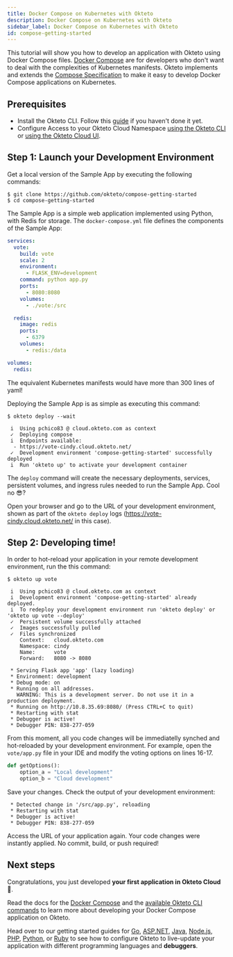 ```yaml
---
title: Docker Compose on Kubernetes with Okteto
description: Docker Compose on Kubernetes with Okteto
sidebar_label: Docker Compose on Kubernetes with Okteto
id: compose-getting-started
---
```



This tutorial will show you how to develop an application with Okteto using Docker Compose files.
[Docker Compose](reference/docker-compose.mdx) are for developers who don't want to deal with the complexities of Kubernetes manifests.
Okteto implements and extends the [Compose Specification](https://github.com/compose-spec/compose-spec) to make it easy to develop Docker Compose applications on Kubernetes.

## Prerequisites

- Install the Okteto CLI. Follow this [guide](cloud/okteto-cli.mdx) if you haven't done it yet.
- Configure Access to your Okteto Cloud Namespace [using the Okteto CLI](cloud/credentials.mdx#download-your-kubernetes-credentials-using-the-okteto-cli) or [using the Okteto Cloud UI](cloud/credentials.mdx#download-your-kubernetes-credentials-from-the-okteto-cloud-ui).

## Step 1: Launch your Development Environment

Get a local version of the Sample App by executing the following commands:

```console
$ git clone https://github.com/okteto/compose-getting-started
$ cd compose-getting-started
```

The Sample App is a simple web application implemented using Python, with Redis for storage.
The `docker-compose.yml` file defines the components of the Sample App:

```yaml
services:
  vote:
    build: vote
    scale: 2
    environment:
      - FLASK_ENV=development
    command: python app.py
    ports:
      - 8080:8080
    volumes:
      - ./vote:/src

  redis:
    image: redis
    ports:
      - 6379
    volumes:
      - redis:/data

volumes:
  redis:
```

The equivalent Kubernetes manifests would have more than 300 lines of yaml!

Deploying the Sample App is as simple as executing this command:

```console
$ okteto deploy --wait
```

```console
 i  Using pchico83 @ cloud.okteto.com as context
 ✓  Deploying compose
 i  Endpoints available:
  - https://vote-cindy.cloud.okteto.net/
 ✓  Development environment 'compose-getting-started' successfully deployed
 i  Run 'okteto up' to activate your development container
```

The `deploy` command will create the necessary deployments, services, persistent volumes, and ingress rules needed to run the Sample App.  Cool no 😎?

Open your browser and go to the URL of your development environment, shown as part of the `okteto deploy` logs (https://vote-cindy.cloud.okteto.net/ in this case).

## Step 2: Developing time!

In order to hot-reload your application in your remote development environment, run the this command:

```console
$ okteto up vote
```

```
 i  Using pchico83 @ cloud.okteto.com as context
 i  Development environment 'compose-getting-started' already deployed.
 i  To redeploy your development environment run 'okteto deploy' or 'okteto up vote --deploy'
 ✓  Persistent volume successfully attached
 ✓  Images successfully pulled
 ✓  Files synchronized
    Context:   cloud.okteto.com
    Namespace: cindy
    Name:      vote
    Forward:   8080 -> 8080

 * Serving Flask app 'app' (lazy loading)
 * Environment: development
 * Debug mode: on
 * Running on all addresses.
   WARNING: This is a development server. Do not use it in a production deployment.
 * Running on http://10.8.35.69:8080/ (Press CTRL+C to quit)
 * Restarting with stat
 * Debugger is active!
 * Debugger PIN: 838-277-059
```

From this moment, all you code changes will be immediatelly synched and hot-reloaded by your development environment.
For example, open the `vote/app.py` file in your IDE and modify the voting options on lines 16-17.

```python
def getOptions():
    option_a = "Local development"
    option_b = "Cloud development"
```

Save your changes. Check the output of your development environment:

```console
 * Detected change in '/src/app.py', reloading
 * Restarting with stat
 * Debugger is active!
 * Debugger PIN: 838-277-059
```

Access the URL of your application again.
Your code changes were instantly applied. No commit, build, or push required!


## Next steps

Congratulations, you just developed **your first application in Okteto Cloud** 🚀.

Read the docs for the [Docker Compose](reference/docker-compose.mdx) and the [available Okteto CLI commands](reference/cli.mdx) to learn more about developing your Docker Compose application on Okteto.

Head over to our getting started guides for [Go](samples/golang.mdx#step-4-debug-directly-in-okteto-cloud), [ASP.NET](samples/aspnetcore.mdx#step-4-debug-directly-in-okteto-cloud), [Java](samples/java.mdx#step-4-debug-directly-in-okteto-cloud), [Node.js](samples/node.mdx#step-4-debug-directly-in-okteto-cloud), [PHP](samples/php.mdx#step-4-debug-directly-in-okteto-cloud), [Python](samples/python.mdx#step-4-debug-directly-in-okteto-cloud), or [Ruby](samples/ruby.mdx#step-4-debug-directly-in-okteto-cloud) to see how to configure Okteto to live-update your application with different programming languages and **debuggers**.
